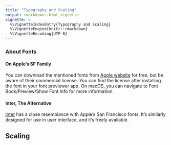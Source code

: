 ```yaml
---
title: "Typography and Scaling"
output: rmarkdown::html_vignette
vignette: >
  %\VignetteIndexEntry{Typography and Scaling}
  %\VignetteEngine{knitr::rmarkdown}
  %\VignetteEncoding{UTF-8}
---
```


### About Fonts

#### On Apple's SF Family

You can download the mentioned fonts from [Apple website](https://developer.apple.com/fonts/) for free, but be aware of 
their commercial license. You can find the license after installing the font in your font previewer app. On macOS, 
you can navigate to Font Book/Preview/Show Font Info for more information.

#### Inter, The Alternative

[Inter](https://rsms.me/inter/) has a close resemblance with Apple's San Francisco fonts. It's similarly designed for use in
user interface, and it's freely available.

## Scaling

